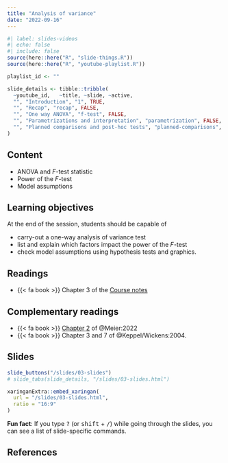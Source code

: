 ```yaml
---
title: "Analysis of variance"
date: "2022-09-16"
---
```


```r
#| label: slides-videos
#| echo: false
#| include: false
source(here::here("R", "slide-things.R"))
source(here::here("R", "youtube-playlist.R"))

playlist_id <- ""

slide_details <- tibble::tribble(
  ~youtube_id,   ~title, ~slide, ~active,
  "", "Introduction", "1", TRUE,
  "", "Recap", "recap", FALSE,
  "", "One way ANOVA", "f-test", FALSE,
  "", "Parametrizations and interpretation", "parametrization", FALSE,
  "", "Planned comparisons and post-hoc tests", "planned-comparisons", FALSE
)
```


## Content

- ANOVA and _F_-test statistic
- Power of the _F_-test
- Model assumptions


## Learning objectives

At the end of the session, students should be capable of

- carry-out a one-way analysis of variance test
- list and explain which factors impact the power of the _F_-test
- check model assumptions using hypothesis tests and graphics.


## Readings

- {{< fa book >}} Chapter 3 of the [Course notes](https://lbelzile.github.io/math80667a/CRT.html)


## Complementary readings

- {{< fa book >}}  [Chapter 2](https://stat.ethz.ch/~meier/teaching/anova/completely-randomized-designs.html) of @Meier:2022
- {{< fa book >}}  Chapter 3 and 7 of @Keppel/Wickens:2004.


## Slides

```r
slide_buttons("/slides/03-slides")
# slide_tabs(slide_details, "/slides/03-slides.html")
```

```r
xaringanExtra::embed_xaringan(
  url = "/slides/03-slides.html",
  ratio = "16:9"
)
```

:::{.callout-tip}
**Fun fact**: If you type <kbd>?</kbd> (or <kbd>shift</kbd> + <kbd>/</kbd>) while going through the slides, you can see a list of slide-specific commands.
:::



## References
